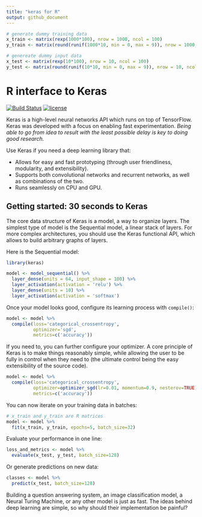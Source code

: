 ```yaml
---
title: "keras for R"
output: github_document
---
```


```r
# generate dummy training data
x_train <- matrix(rexp(1000*100), nrow = 1000, ncol = 100)
y_train <- matrix(round(runif(1000*10, min = 0, max = 9)), nrow = 1000, ncol = 10)

# genereate dummy input data
x_test <- matrix(rexp(10*100), nrow = 10, ncol = 100)
y_test <- matrix(round(runif(10*10, min = 0, max = 9)), nrow = 10, ncol = 10)
```


# R interface to Keras 

[![Build Status](https://travis-ci.org/rstudio/keras.svg?branch=master)](https://travis-ci.org/rstudio/keras)
[![license](https://img.shields.io/github/license/mashape/apistatus.svg?maxAge=2592000)](https://github.com/rstudio/keras/blob/master/LICENSE)

Keras is a high-level neural networks API which runs on top of TensorFlow. Keras was developed with a focus on enabling fast experimentation. *Being able to go from idea to result with the least possible delay is key to doing good research.*

Use Keras if you need a deep learning library that:

- Allows for easy and fast prototyping (through user friendliness, modularity, and extensibility).
- Supports both convolutional networks and recurrent networks, as well as combinations of the two.
- Runs seamlessly on CPU and GPU.

## Getting started: 30 seconds to Keras

The core data structure of Keras is a model, a way to organize layers. The simplest type of model is the Sequential model, a linear stack of layers. For more complex architectures, you should use the Keras functional API, which allows to build arbitrary graphs of layers.

Here is the Sequential model:

```r
library(keras)

model <- model_sequential() %>% 
  layer_dense(units = 64, input_shape = 100) %>% 
  layer_activation(activation = 'relu') %>% 
  layer_dense(units = 10) %>% 
  layer_activation(activation = 'softmax')
```

Once your model looks good, configure its learning process with `compile()`:

```r
model <- model %>% 
  compile(loss='categorical_crossentropy',
          optimizer='sgd',
          metrics=c('accuracy'))
```

If you need to, you can further configure your optimizer. A core principle of Keras is to make things reasonably simple, while allowing the user to be fully in control when they need to (the ultimate control being the easy extensibility of the source code).

```r
model <- model %>% 
  compile(loss='categorical_crossentropy',
          optimizer=optimizer_sgd(lr=0.01, momentum=0.9, nesterov=TRUE),
          metrics=c('accuracy'))
```

You can now iterate on your training data in batches:

```r
# x_train and y_train are R matrices
model <- model %>% 
  fit(x_train, y_train, epochs=5, batch_size=32)
```

Evaluate your performance in one line:

```r
loss_and_metrics <- model %>%  
  evaluate(x_test, y_test, batch_size=128)
```

Or generate predictions on new data:

```r
classes <- model %>% 
  predict(x_test, batch_size=128)
```

Building a question answering system, an image classification model, a Neural Turing Machine, or any other model is just as fast. The ideas behind deep learning are simple, so why should their implementation be painful?
